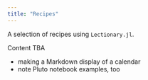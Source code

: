 ```yaml
---
title: "Recipes"
---
```


A selection of recipes using `Lectionary.jl`.

:::{.callout-caution}
Content TBA
:::

- making a Markdown display of a calendar
- note Pluto notebook examples, too